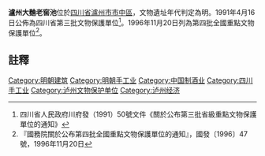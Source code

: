 {{msg:四川省文物保護單位
|名稱 = 瀘州大麯老窖池
|編號 = 131
|圖片 = 
|級別 = S3
|分類 = 
|時代 = [[明代|明代]]
|地点 = [[四川省|四川省]][[瀘州市|瀘州市]][[市中區|市中區]]
|坐標 =
|登錄 = 1991年4月16日
}}
{{msg:四川省文物保護單位
|名稱 = 瀘州大麯老窖池
|編號 = 249
|圖片 = 
|級別 = 104
|分類 = 
|時代 = 明
|地点 = [[四川省|四川省]][[瀘州市|瀘州市]]
|坐標 =
|登錄 = 1996年11月20日
}}
'''瀘州大麯老窖池'''位於[[四川省|四川省]][[瀘州市|瀘州市]][[市中区_(泸州市)|市中區]]，文物遺址年代判定為明。1991年4月16日公佈為四川省第三批文物保護單位<ref>四川省人民政府川府發（1991）50號文件《關於公布第三批省級重點文物保護單位的通知》</ref>。1996年11月20日列為第四批全國重點文物保護單位<ref>『國務院關於公布第四批全國重點文物保護單位的通知』，國發〔1996〕47號，1996年11月20日</ref>。
==註釋==
{{reflist}}
{{文物保護單位小作品}}
{{四川全國重點文物保護單位}}
{{中国白酒酿造古遗址}}
[[Category:明朝建筑|Category:明朝建筑]]
[[Category:明朝手工业|Category:明朝手工业]]
[[Category:中国制酒业|Category:中国制酒业]]
[[Category:四川手工业|Category:四川手工业]]
[[Category:泸州文物保护单位|Category:泸州文物保护单位]]
[[Category:泸州经济|Category:泸州经济]]